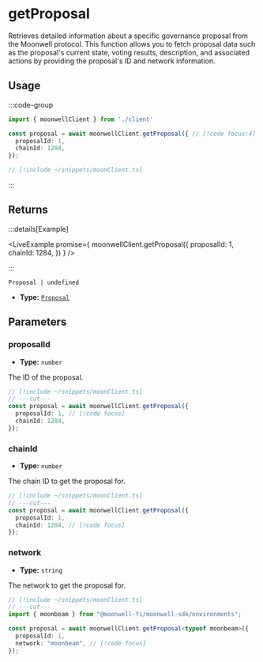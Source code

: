 
# getProposal

Retrieves detailed information about a specific governance proposal from the Moonwell protocol. This function allows you to fetch proposal data such as the proposal's current state, voting results, description, and associated actions by providing the proposal's ID and network information.

## Usage

:::code-group

```ts twoslash [example.ts]
import { moonwellClient } from './client'

const proposal = await moonwellClient.getProposal({ // [!code focus:4]
  proposalId: 1,
  chainId: 1284,
});
```

```ts twoslash [client.ts] filename="client.ts"
// [!include ~/snippets/moonClient.ts]
```

:::

## Returns

:::details[Example]

<LiveExample promise={
  moonwellClient.getProposal({
    proposalId: 1,
    chainId: 1284,
  })
} />

:::

```
Proposal | undefined
```

- **Type:** [`Proposal`](/docs/glossary/types#proposal)

## Parameters

### proposalId

- **Type:** `number`

The ID of the proposal.

```ts twoslash
// [!include ~/snippets/moonClient.ts]
// ---cut---
const proposal = await moonwellClient.getProposal({
  proposalId: 1, // [!code focus]
  chainId: 1284,
});
```

### chainId

- **Type:** `number`

The chain ID to get the proposal for.

```ts twoslash
// [!include ~/snippets/moonClient.ts]
// ---cut---
const proposal = await moonwellClient.getProposal({
  proposalId: 1,
  chainId: 1284, // [!code focus]
});
```

<NetworkParameterInfo />

### network

- **Type:** `string`

The network to get the proposal for.

```ts twoslash
// [!include ~/snippets/moonClient.ts]
// ---cut---
import { moonbeam } from "@moonwell-fi/moonwell-sdk/environments";

const proposal = await moonwellClient.getProposal<typeof moonbeam>({
  proposalId: 1,
  network: "moonbeam", // [!code focus]
});
```
